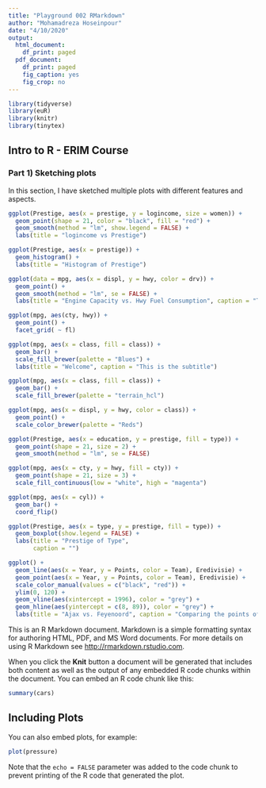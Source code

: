 ```yaml
---
title: "Playground 002 RMarkdown"
author: "Mohamadreza Hoseinpour"
date: "4/10/2020"
output:
  html_document:
    df_print: paged
  pdf_document:
    df_print: paged
    fig_caption: yes
    fig_crop: no
---
```


``` r
library(tidyverse)
library(euR)
library(knitr)
library(tinytex)
```

## Intro to R - ERIM Course

### Part 1) Sketching plots
In this section, I have sketched multiple plots with different features and aspects.
```r
ggplot(Prestige, aes(x = prestige, y = logincome, size = women)) +
  geom_point(shape = 21, color = "black", fill = "red") +
  geom_smooth(method = "lm", show.legend = FALSE) +
  labs(title = "logincome vs Prestige")

ggplot(Prestige, aes(x = prestige)) +
  geom_histogram() +
  labs(title = "Histogram of Prestige")

ggplot(data = mpg, aes(x = displ, y = hwy, color = drv)) +
  geom_point() +
  geom_smooth(method = "lm", se = FALSE) +
  labs(title = "Engine Capacity vs. Hwy Fuel Consumption", caption = "The relationship is illustrated among different differentials")

ggplot(mpg, aes(cty, hwy)) +
  geom_point() +
  facet_grid( ~ fl)

ggplot(mpg, aes(x = class, fill = class)) +
  geom_bar() +
  scale_fill_brewer(palette = "Blues") +
  labs(title = "Welcome", caption = "This is the subtitle")

ggplot(mpg, aes(x = class, fill = class)) +
  geom_bar() +
  scale_fill_brewer(palette = "terrain_hcl")

ggplot(mpg, aes(x = displ, y = hwy, color = class)) + 
  geom_point() +
  scale_color_brewer(palette = "Reds")

ggplot(Prestige, aes(x = education, y = prestige, fill = type)) + 
  geom_point(shape = 21, size = 2) + 
  geom_smooth(method = "lm", se = FALSE)

ggplot(mpg, aes(x = cty, y = hwy, fill = cty)) +
  geom_point(shape = 21, size = 3) +
  scale_fill_continuous(low = "white", high = "magenta")

ggplot(mpg, aes(x = cyl)) + 
  geom_bar() +
  coord_flip()

ggplot(Prestige, aes(x = type, y = prestige, fill = type)) +
  geom_boxplot(show.legend = FALSE) +
  labs(title = "Prestige of Type",
       caption = "")

ggplot() +
  geom_line(aes(x = Year, y = Points, color = Team), Eredivisie) +
  geom_point(aes(x = Year, y = Points, color = Team), Eredivisie) +
  scale_color_manual(values = c("black", "red")) +
  ylim(0, 120) +
  geom_vline(aes(xintercept = 1996), color = "grey") +
  geom_hline(aes(yintercept = c(8, 89)), color = "grey") +
  labs(title = "Ajax vs. Feyenoord", caption = "Comparing the points of the two teams from year 1956 to 2016. A ylimit of (0-120) has been implemented.")
```


This is an R Markdown document. Markdown is a simple formatting syntax for authoring HTML, PDF, and MS Word documents. For more details on using R Markdown see <http://rmarkdown.rstudio.com>.

When you click the **Knit** button a document will be generated that includes both content as well as the output of any embedded R code chunks within the document. You can embed an R code chunk like this:

```r
summary(cars)
```

## Including Plots

You can also embed plots, for example:

```r
plot(pressure)
```

Note that the `echo = FALSE` parameter was added to the code chunk to prevent printing of the R code that generated the plot.

